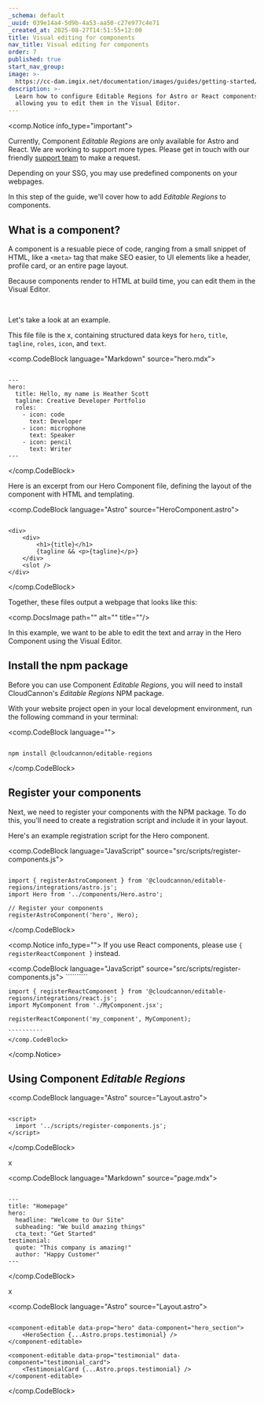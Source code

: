 ```yaml
---
_schema: default
_uuid: 039e14a4-5d9b-4a53-aa50-c27e977c4e71
_created_at: 2025-08-27T14:51:55+12:00
title: Visual editing for components
nav_title: Visual editing for components
order: 7
published: true
start_nav_group:
image: >-
  https://cc-dam.imgix.net/documentation/images/guides/getting-started/guide-thumbnails/CloudCannon-Getting-Started-Thumbnail-Universal.png
description: >-
  Learn how to configure Editable Regions for Astro or React components, 
  allowing you to edit them in the Visual Editor.
---
```

<comp.Notice info_type="important">
  <p>Currently, Component <em>Editable Regions</em> are only available for Astro and React. We are working to support more types. Please get in touch with our friendly <a href="/support/">support team</a> to make a request.</p>
</comp.Notice>

Depending on your SSG, you may use predefined components on your webpages.

In this step of the guide, we'll cover how to add *Editable Regions* to components.

## What is a component?

A component is a resuable piece of code, ranging from a small snippet of HTML, like a `<meta>` tag that make SEO easier, to UI elements like a header, profile card, or an entire page layout.

Because components render to HTML at build time, you can edit them in the Visual Editor.

&nbsp;

Let's take a look at an example.

This file file is the x, containing structured data keys for `hero`, `title`, `tagline`, `roles`, `icon`, and `text`.

<comp.CodeBlock language="Markdown" source="hero.mdx">
``````````

---
hero:
  title: Hello, my name is Heather Scott
  tagline: Creative Developer Portfolio
  roles:
    - icon: code
      text: Developer
    - icon: microphone
      text: Speaker
    - icon: pencil
      text: Writer
---

``````````
</comp.CodeBlock>

Here is an excerpt from our Hero Component file, defining the layout of the component with HTML and templating.

<comp.CodeBlock language="Astro" source="HeroComponent.astro">
``````````

<div>
	<div>
		<h1>{title}</h1>
		{tagline && <p>{tagline}</p>}
	</div>
	<slot />
</div>

``````````
</comp.CodeBlock>

Together, these files output a webpage that looks like this:

<comp.DocsImage path="" alt="" title=""/>

In this example, we want to be able to edit the text and array in the Hero Component using the Visual Editor.

## Install the npm package

Before you can use Component *Editable Regions*, you will need to install CloudCannon's *Editable Regions* NPM package.

With your website project open in your local development environment, run the following command in your terminal:

<comp.CodeBlock language="">
``````````

npm install @cloudcannon/editable-regions

``````````
</comp.CodeBlock>

## Register your components

Next, we need to register your components with the NPM package. To do this, you'll need to create a registration script and include it in your layout.

Here's an example registration script for the Hero component.

<comp.CodeBlock language="JavaScript" source="src/scripts/register-components.js">
``````````

import { registerAstroComponent } from '@cloudcannon/editable-regions/integrations/astro.js';
import Hero from '../components/Hero.astro';

// Register your components
registerAstroComponent('hero', Hero);

``````````
</comp.CodeBlock>

<comp.Notice info_type="">
    If you use React components, please use `{ registerReactComponent }` instead.

  <comp.CodeBlock language="JavaScript" source="src/scripts/register-components.js">
    ``````````

    import { registerReactComponent } from '@cloudcannon/editable-regions/integrations/react.js';
    import MyComponent from './MyComponent.jsx';

    registerReactComponent('my_component', MyComponent);

    ``````````
    </comp.CodeBlock>
</comp.Notice>

## Using Component *Editable Regions*

<comp.CodeBlock language="Astro" source="Layout.astro">
``````````

<script>
  import '../scripts/register-components.js';
</script>

``````````
</comp.CodeBlock>

x

<comp.CodeBlock language="Markdown" source="page.mdx">
``````````

---
title: "Homepage"
hero:
  headline: "Welcome to Our Site"
  subheading: "We build amazing things"
  cta_text: "Get Started"
testimonial:
  quote: "This company is amazing!"
  author: "Happy Customer"
---

``````````
</comp.CodeBlock>

x

<comp.CodeBlock language="Astro" source="Layout.astro">
``````````

<component-editable data-prop="hero" data-component="hero_section">
    <HeroSection {...Astro.props.testimonial} />
</component-editable>

<component-editable data-prop="testimonial" data-component="testimonial_card">
    <TestimonialCard {...Astro.props.testimonial} />
</component-editable>

``````````
</comp.CodeBlock>